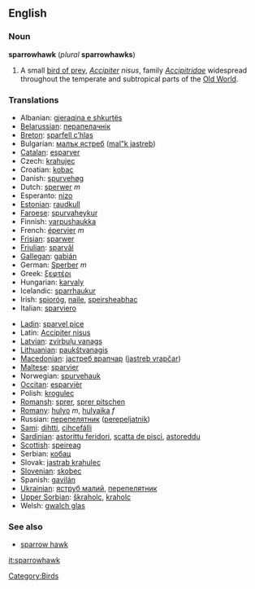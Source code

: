 {{wikipedia}}
==English==

===Noun===
'''sparrowhawk''' (''plural'' '''sparrowhawks''')

# {{zoology}} A small [[bird of prey]], ''[[Accipiter]] nisus'', family ''[[Accipitridae]]'' widespread throughout the temperate and subtropical parts of the [[Old World]].

[[Category:Birds]]

===Translations===
{{top}}
*Albanian: [[gjeraqina e shkurtës]]
*[[Belarussian]]: [[перапелачнік]]
*[[Breton]]: [[sparfell c’hlas]]
*Bulgarian: [[малък ястреб]] ([[mal"k jastreb]])
*[[Catalan]]: [[esparver]]
*Czech: [[krahujec]]
*Croatian: [[kobac]]
*Danish: [[spurvehøg]]
*Dutch: [[sperwer]] ''m''
*Esperanto: [[nizo]]
*[[Estonian]]: [[raudkull]]
*[[Faroese]]: [[spurvaheykur]]
*Finnish: [[varpushaukka]] '' ''
*French: [[épervier]] ''m''
*[[Frisian]]: [[sparwer]]
*[[Friulian]]: [[sparvâl]]
*[[Gallegan]]: [[gabián]]
*German: [[Sperber]] ''m''
*Greek: [[ξεφτέρι]] '' ''
*Hungarian: [[karvaly]]
*Icelandic: [[sparrhaukur]]
*Irish: [[spioróg]], [[naile]], [[speirsheabhac]]
*Italian: [[sparviero]]
{{mid}}
*[[Ladin]]: [[sparvel pice]]
*Latin: [[Accipiter nisus]] '' ''
*[[Latvian]]: [[zvirbuļu vanags]]
*[[Lithuanian]]: [[paukštvanagis]]
*[[Macedonian]]: [[jастреб врапчар]] ([[jastreb vrapčar]])
*[[Maltese]]: [[sparvier]]
*Norwegian: [[spurvehauk]]
*[[Occitan]]: [[esparvièr]]
*Polish: [[krogulec]] '' ''
*[[Romansh]]: [[sprer]], [[sprer pitschen]]
*[[Romany]]: [[hulyo]] ''m'', [[hulyaika]] ''f''
*Russian: [[перепелятник]] ([[perepeljatnik]]) '' ''
*[[Sami]]: [[dihtti]], [[cihcefálli]]
*[[Sardinian]]: [[astorittu feridori]], [[scatta de pisci]], [[astoreddu]]
*[[Scottish]]: [[speireag]]
*Serbian: [[кобац]]
*Slovak: [[jastrab krahulec]]
*[[Slovenian]]: [[skobec]]
*Spanish: [[gavilán]] '' ''
*[[Ukrainian]]: [[яструб малий]], [[перепелятник]]
*[[Upper Sorbian]]: [[škraholc]], [[kraholc]]
*Welsh: [[gwalch glas]]
{{bottom}}

===See also===
*[[sparrow hawk]]
[[it:sparrowhawk]]